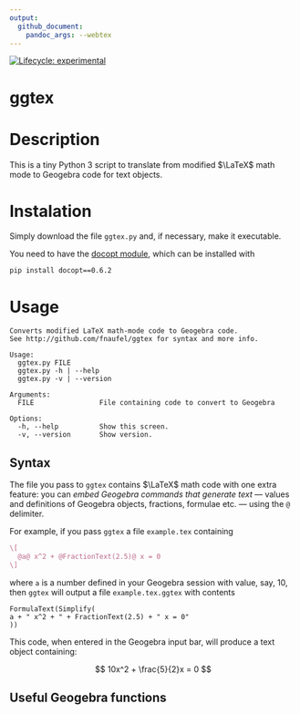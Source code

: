 ```yaml
---
output: 
  github_document:
    pandoc_args: --webtex
---
```


<!-- README.md is generated from README.Rmd. Please edit that file -->

[![Lifecycle:
experimental](https://img.shields.io/badge/lifecycle-experimental-orange.svg)](https://lifecycle.r-lib.org/articles/stages.html#experimental)
<!-- badges: end -->

# ggtex
  
# Description

This is a tiny Python 3 script to translate from modified $\LaTeX$ math mode to Geogebra code for text objects.

# Instalation

Simply download the file `ggtex.py` and, if necessary, make it executable.

You need to have the [docopt module](https://github.com/docopt/docopt), which can be installed with 

```
pip install docopt==0.6.2
```

# Usage

```
Converts modified LaTeX math-mode code to Geogebra code.
See http://github.com/fnaufel/ggtex for syntax and more info.

Usage:
  ggtex.py FILE
  ggtex.py -h | --help
  ggtex.py -v | --version

Arguments:
  FILE                File containing code to convert to Geogebra

Options:
  -h, --help          Show this screen.
  -v, --version       Show version.
```

## Syntax

The file you pass to `ggtex` contains $\LaTeX$ math code with one extra feature: you can *embed Geogebra commands that generate text* --- values and definitions of Geogebra objects, fractions, formulae etc. --- using the `@` delimiter.

For example, if you pass `ggtex` a file `example.tex` containing

```latex
\[
  @a@ x^2 + @FractionText(2.5)@ x = 0
\]
```

where `a` is a number defined in your Geogebra session with value, say, $10$, then `ggtex` will output a file `example.tex.ggtex` with contents

```
FormulaText(Simplify(
a + " x^2 + " + FractionText(2.5) + " x = 0"
))
```

This code, when entered in the Geogebra input bar, will produce a text object containing:

$$
10x^2 + \frac{5}{2}x = 0
$$

## Useful Geogebra functions


